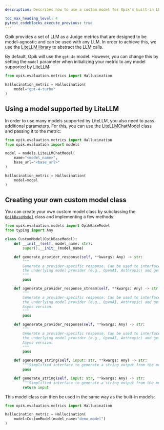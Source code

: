 ```yaml
---
description: Describes how to use a custom model for Opik's built-in LLM as a Judge metrics

toc_max_heading_level: 4
pytest_codeblocks_execute_previous: true
---
```


Opik provides a set of LLM as a Judge metrics that are designed to be model-agnostic and can be used with any LLM. In order to achieve this, we use the [LiteLLM library](https://github.com/BerriAI/litellm) to abstract the LLM calls.

By default, Opik will use the `gpt-4o` model. However, you can change this by setting the `model` parameter when initializing your metric to any model supported by [LiteLLM](https://docs.litellm.ai/docs/providers):

```python
from opik.evaluation.metrics import Hallucination

hallucination_metric = Hallucination(
    model="gpt-4-turbo"
)
```

## Using a model supported by LiteLLM

In order to use many models supported by LiteLLM, you also need to pass additional parameters. For this, you can use the [LiteLLMChatModel](https://www.comet.com/docs/opik/python-sdk-reference/Objects/LiteLLMChatModel.html) class and passing it to the metric:

```python
from opik.evaluation.metrics import Hallucination
from opik.evaluation import models

model = models.LiteLLMChatModel(
    name="<model_name>",
    base_url="<base_url>"
)

hallucination_metric = Hallucination(
    model=model
)
```

## Creating your own custom model class

You can create your own custom model class by subclassing the [`OpikBaseModel`](https://www.comet.com/docs/opik/python-sdk-reference//Objects/OpikBaseModel.html) class and implementing a few methods:

```python
from opik.evaluation.models import OpikBaseModel
from typing import Any

class CustomModel(OpikBaseModel):
    def __init__(self, model_name: str):
        super().__init__(model_name)

    def generate_provider_response(self, **kwargs: Any) -> str:
        """
        Generate a provider-specific response. Can be used to interface with
        the underlying model provider (e.g., OpenAI, Anthropic) and get raw output.
        """
        pass

    def agenerate_provider_response_stream(self, **kwargs: Any) -> str:
        """
        Generate a provider-specific response. Can be used to interface with
        the underlying model provider (e.g., OpenAI, Anthropic) and get raw output.
        Async version.
        """
        pass

    def agenerate_provider_response(self, **kwargs: Any) -> str:
        """
        Generate a provider-specific response. Can be used to interface with
        the underlying model provider (e.g., OpenAI, Anthropic) and get raw output.
        Async version.
        """
        pass

    def agenerate_string(self, input: str, **kwargs: Any) -> str:
        """Simplified interface to generate a string output from the model. Async version."""
        pass

    def generate_string(self, input: str, **kwargs: Any) -> str:
        """Simplified interface to generate a string output from the model."""
        return input
```

This model class can then be used in the same way as the built-in models:

```python
from opik.evaluation.metrics import Hallucination

hallucination_metric = Hallucination(
    model=CustomModel(model_name="demo_model")
)
```
